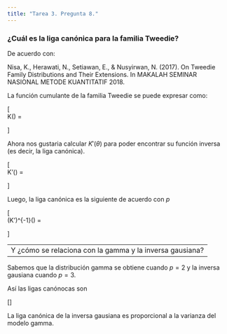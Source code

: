 ```yaml
---
title: "Tarea 3. Pregunta 8."
---
```


### ¿Cuál es la liga canónica para la familia Tweedie?

De acuerdo con:

Nisa, K., Herawati, N., Setiawan, E., & Nusyirwan, N. (2017). On Tweedie Family Distributions and Their Extensions. In MAKALAH SEMINAR NASIONAL METODE KUANTITATIF 2018.

La función cumulante de la familia Tweedie se puede expresar como:

\[   
K(\theta) = 
     \begin{cases}
       \exp(\theta) &\quad\text{Si} \quad p = 1\\\\
       -\log(-\theta)  &\quad\text{Si} \quad p = 2\\\\
       [\frac{1}{2-p}][(1-p)\theta]^{\frac{p-2}{p-1}} &\quad\text{En otro caso.}
     \end{cases}
\]

Ahora nos gustaria calcular $K'(\theta)$ para poder encontrar su función inversa (es decir, la liga canónica).

\[   
K'(\theta) = 
     \begin{cases}
       \exp(\theta) &\quad\text{Si} \quad p = 1\\\\
       -\frac{1}{\theta}  &\quad\text{Si} \quad p = 2\\\\
       -[(1-p)\theta]^{-\frac{1}{p-1}} &\quad\text{En otro caso.}
     \end{cases}
\]

Luego, la liga canónica es la siguiente de acuerdo con $p$

\[   
(K')^{-1}(\theta) = 
     \begin{cases}
       \log(\theta) &\quad\text{Si} \quad p = 1\\\\
       -\frac{1}{\theta}  &\quad\text{Si} \quad p = 2\\\\
       (1-p)^{-1}\theta^{-(p-1)} &\quad\text{En otro caso.}
     \end{cases}
\]

------------------------------------------------------------------
Y ¿cómo se relaciona con la gamma y la inversa gausiana?
------------------------------------------------------------------

Sabemos que la distribución gamma se obtiene cuando $p = 2$ y la inversa gausiana cuando $p = 3$.

Así las ligas canónocas son

\[\begin{align*}
-\frac{1}{\mu} &\quad (\mbox{Gamma})\\\\
-\frac{2}{\mu^2} &\quad (\mbox{Inversa Gausiana})
\end{align*}\]

La liga canónica de la inversa gausiana es proporcional a la varianza del modelo gamma.

